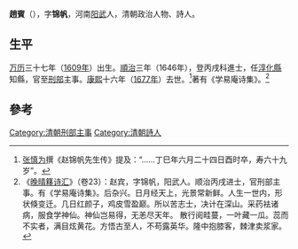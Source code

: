 '''趙賓'''（{{bd|1609年||1677年}}），字'''锦帆'''，河南[[阳武|阳武]]人，清朝政治人物、詩人。

==生平==
[[万历|万历]]三十七年（[[1609年|1609年]]）出生。[[順治|順治]]三年（1646年），登丙戌科進士，任[[淳化縣|淳化縣]]知縣，官至[[刑部|刑部]]主事。[[康熙|康熙]]十六年（[[1677年|1677年]]）去世。<ref>[[张慎为|张慎为]]撰《赵锦帆先生传》提及：“……丁巳年六月二十四日酉时卒，寿六十九岁”。</ref>著有《学易庵诗集》。<ref>《[[晚晴簃诗汇|晚晴簃诗汇]]》（卷23）：赵宾，字锦帆，阳武人。顺治丙戌进士，官刑部主事。有《学易庵诗集》。后杂兴。日月经天上，光景常新鲜。人生一世内，形状倏变迁。几日红颜子，鸡皮雪盈巅。所以苦志士，决计在深山。采药袪诸病，服食学神仙。神仙岂易得，无恙尽天年。 散行阅畦蔓，一叶藏一瓜。蕊而不实者，满目炫黄花。方悟古至人，不苟露英华。隆中抱膝客，棘津卖浆家。</ref>

==參考==
{{reflist}}

{{並稱|燕臺七子| [[施閏章|施閏章]] - [[宋琬|宋　琬]] - [[丁澎|丁　澎]] - [[張文光_(崇禎進士)|張文光]] - [[周茂源|周茂源]] - [[嚴沆|嚴　沆]] - [[趙賓|趙　賓]] }}
{{順治三年丙戌科殿試金榜}}
[[Category:清朝刑部主事|Category:清朝刑部主事]]
[[Category:清朝詩人|Category:清朝詩人]]